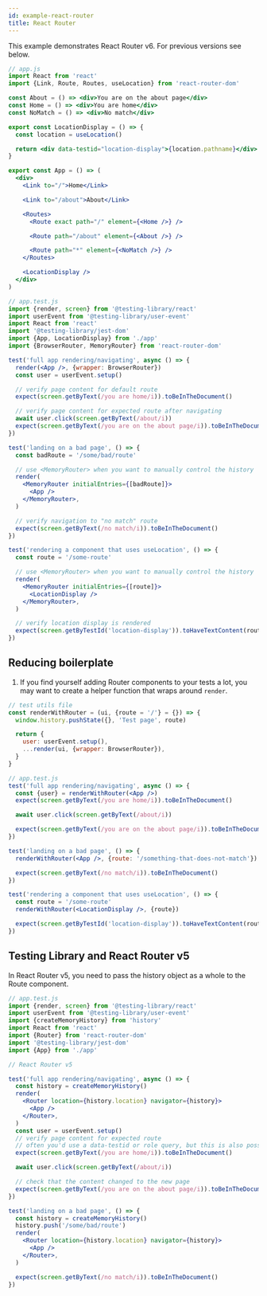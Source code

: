 ```yaml
---
id: example-react-router
title: React Router
---
```


This example demonstrates React Router v6. For previous versions see below.

```jsx
// app.js
import React from 'react'
import {Link, Route, Routes, useLocation} from 'react-router-dom'

const About = () => <div>You are on the about page</div>
const Home = () => <div>You are home</div>
const NoMatch = () => <div>No match</div>

export const LocationDisplay = () => {
  const location = useLocation()

  return <div data-testid="location-display">{location.pathname}</div>
}

export const App = () => (
  <div>
    <Link to="/">Home</Link>

    <Link to="/about">About</Link>

    <Routes>
      <Route exact path="/" element={<Home />} />

      <Route path="/about" element={<About />} />

      <Route path="*" element={<NoMatch />} />
    </Routes>

    <LocationDisplay />
  </div>
)
```

```jsx
// app.test.js
import {render, screen} from '@testing-library/react'
import userEvent from '@testing-library/user-event'
import React from 'react'
import '@testing-library/jest-dom'
import {App, LocationDisplay} from './app'
import {BrowserRouter, MemoryRouter} from 'react-router-dom'

test('full app rendering/navigating', async () => {
  render(<App />, {wrapper: BrowserRouter})
  const user = userEvent.setup()

  // verify page content for default route
  expect(screen.getByText(/you are home/i)).toBeInTheDocument()

  // verify page content for expected route after navigating
  await user.click(screen.getByText(/about/i))
  expect(screen.getByText(/you are on the about page/i)).toBeInTheDocument()
})

test('landing on a bad page', () => {
  const badRoute = '/some/bad/route'

  // use <MemoryRouter> when you want to manually control the history
  render(
    <MemoryRouter initialEntries={[badRoute]}>
      <App />
    </MemoryRouter>,
  )

  // verify navigation to "no match" route
  expect(screen.getByText(/no match/i)).toBeInTheDocument()
})

test('rendering a component that uses useLocation', () => {
  const route = '/some-route'

  // use <MemoryRouter> when you want to manually control the history
  render(
    <MemoryRouter initialEntries={[route]}>
      <LocationDisplay />
    </MemoryRouter>,
  )

  // verify location display is rendered
  expect(screen.getByTestId('location-display')).toHaveTextContent(route)
})
```

## Reducing boilerplate

1. If you find yourself adding Router components to your tests a lot, you may
   want to create a helper function that wraps around `render`.

```jsx
// test utils file
const renderWithRouter = (ui, {route = '/'} = {}) => {
  window.history.pushState({}, 'Test page', route)

  return {
    user: userEvent.setup(),
    ...render(ui, {wrapper: BrowserRouter}),
  }
}
```

```jsx
// app.test.js
test('full app rendering/navigating', async () => {
  const {user} = renderWithRouter(<App />)
  expect(screen.getByText(/you are home/i)).toBeInTheDocument()

  await user.click(screen.getByText(/about/i))

  expect(screen.getByText(/you are on the about page/i)).toBeInTheDocument()
})

test('landing on a bad page', () => {
  renderWithRouter(<App />, {route: '/something-that-does-not-match'})

  expect(screen.getByText(/no match/i)).toBeInTheDocument()
})

test('rendering a component that uses useLocation', () => {
  const route = '/some-route'
  renderWithRouter(<LocationDisplay />, {route})

  expect(screen.getByTestId('location-display')).toHaveTextContent(route)
})
```

## Testing Library and React Router v5

In React Router v5, you need to pass the history object as a whole to the Route
component.

```jsx
// app.test.js
import {render, screen} from '@testing-library/react'
import userEvent from '@testing-library/user-event'
import {createMemoryHistory} from 'history'
import React from 'react'
import {Router} from 'react-router-dom'
import '@testing-library/jest-dom'
import {App} from './app'

// React Router v5

test('full app rendering/navigating', async () => {
  const history = createMemoryHistory()
  render(
    <Router location={history.location} navigator={history}>
      <App />
    </Router>,
  )
  const user = userEvent.setup()
  // verify page content for expected route
  // often you'd use a data-testid or role query, but this is also possible
  expect(screen.getByText(/you are home/i)).toBeInTheDocument()

  await user.click(screen.getByText(/about/i))

  // check that the content changed to the new page
  expect(screen.getByText(/you are on the about page/i)).toBeInTheDocument()
})

test('landing on a bad page', () => {
  const history = createMemoryHistory()
  history.push('/some/bad/route')
  render(
    <Router location={history.location} navigator={history}>
      <App />
    </Router>,
  )

  expect(screen.getByText(/no match/i)).toBeInTheDocument()
})
```
